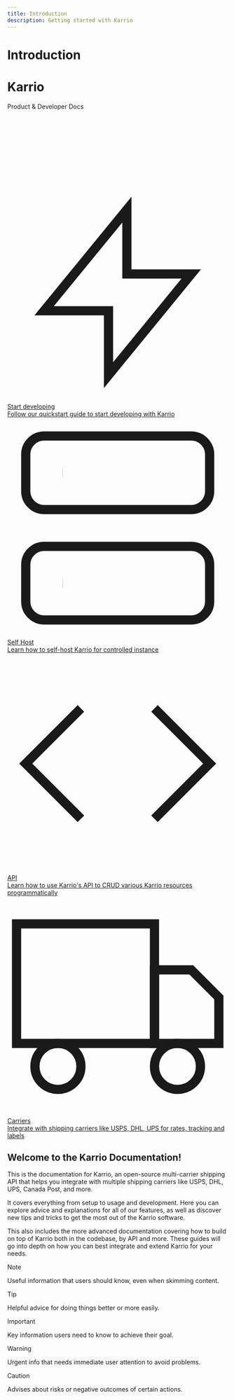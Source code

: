 ```yaml
---
title: Introduction
description: Getting started with Karrio
---
```


# Introduction

<div className="relative w-full h-96 bg-gradient-to-br from-[#5722cc] to-[#79e5dd] rounded-lg overflow-hidden mb-8 flex items-center justify-center">
  <div className="text-center z-10">
    <h1 className="text-4xl md:text-5xl font-bold text-white mb-2">Karrio</h1>
    <p className="text-xl md:text-2xl text-white font-medium">Product & Developer Docs</p>
  </div>
  <div className="absolute inset-0 opacity-20">
    <svg width="100%" height="100%" xmlns="http://www.w3.org/2000/svg">
      <defs>
        <pattern id="dots" x="0" y="0" width="20" height="20" patternUnits="userSpaceOnUse">
          <circle fill="white" cx="4" cy="4" r="1"></circle>
        </pattern>
      </defs>
      <rect width="100%" height="100%" fill="url(#dots)"></rect>
    </svg>
  </div>
</div>

<div className="mt-8 grid grid-cols-1 gap-6 md:grid-cols-2">
  <a href="/docs/developing" className="group no-underline">
    <div className="relative flex flex-col h-full rounded-lg border border-gray-200 bg-white p-4 shadow-sm transition-all duration-200 hover:border-gray-300 hover:shadow-md dark:border-neutral-800 dark:bg-neutral-900 dark:hover:border-neutral-700">
      <div className="flex items-center mb-4">
        <svg xmlns="http://www.w3.org/2000/svg" viewBox="0 0 24 24" fill="none" stroke="currentColor" strokeWidth="2" strokeLinecap="round" strokeLinejoin="round" className="h-4 w-4 flex-shrink-0 text-black dark:text-white">
          <path d="M13 10V3L4 14h7v7l9-11h-7z" />
        </svg>
        <span className="ml-3 text-base font-medium text-black dark:text-white">Start developing</span>
      </div>
      <span className="text-sm font-light text-gray-500 dark:text-gray-400">Follow our quickstart guide to start developing with Karrio</span>
    </div>
  </a>

  <a href="/docs/self-hosting" className="group no-underline">
    <div className="relative flex flex-col h-full rounded-lg border border-gray-200 bg-white p-4 shadow-sm transition-all duration-200 hover:border-gray-300 hover:shadow-md dark:border-neutral-800 dark:bg-neutral-900 dark:hover:border-neutral-700">
      <div className="flex items-center mb-4">
        <svg xmlns="http://www.w3.org/2000/svg" viewBox="0 0 24 24" fill="none" stroke="currentColor" strokeWidth="2" strokeLinecap="round" strokeLinejoin="round" className="h-4 w-4 flex-shrink-0 text-black dark:text-white">
          <rect x="2" y="2" width="20" height="8" rx="2" ry="2"></rect>
          <rect x="2" y="14" width="20" height="8" rx="2" ry="2"></rect>
          <line x1="6" y1="6" x2="6.01" y2="6"></line>
          <line x1="6" y1="18" x2="6.01" y2="18"></line>
        </svg>
        <span className="ml-3 text-base font-medium text-black dark:text-white">Self Host</span>
      </div>
      <span className="text-sm font-light text-gray-500 dark:text-gray-400">Learn how to self-host Karrio for controlled instance</span>
    </div>
  </a>

  <a href="/docs/api-reference" className="group no-underline">
    <div className="relative flex flex-col h-full rounded-lg border border-gray-200 bg-white p-4 shadow-sm transition-all duration-200 hover:border-gray-300 hover:shadow-md dark:border-neutral-800 dark:bg-neutral-900 dark:hover:border-neutral-700">
      <div className="flex items-center mb-4">
        <svg xmlns="http://www.w3.org/2000/svg" viewBox="0 0 24 24" fill="none" stroke="currentColor" strokeWidth="2" strokeLinecap="round" strokeLinejoin="round" className="h-4 w-4 flex-shrink-0 text-black dark:text-white">
          <polyline points="16 18 22 12 16 6"></polyline>
          <polyline points="8 6 2 12 8 18"></polyline>
        </svg>
        <span className="ml-3 text-base font-medium text-black dark:text-white">API</span>
      </div>
      <span className="text-sm font-light text-gray-500 dark:text-gray-400">Learn how to use Karrio's API to CRUD various Karrio resources programmatically</span>
    </div>
  </a>

  <a href="/docs/carriers" className="group no-underline">
    <div className="relative flex flex-col h-full rounded-lg border border-gray-200 bg-white p-4 shadow-sm transition-all duration-200 hover:border-gray-300 hover:shadow-md dark:border-neutral-800 dark:bg-neutral-900 dark:hover:border-neutral-700">
      <div className="flex items-center mb-4">
        <svg xmlns="http://www.w3.org/2000/svg" viewBox="0 0 24 24" fill="none" stroke="currentColor" strokeWidth="2" strokeLinecap="round" strokeLinejoin="round" className="h-5 w-5 flex-shrink-0 text-black dark:text-white">
          <rect x="1" y="3" width="15" height="13"></rect>
          <polygon points="16 8 20 8 23 11 23 16 16 16 16 8"></polygon>
          <circle cx="5.5" cy="18.5" r="2.5"></circle>
          <circle cx="18.5" cy="18.5" r="2.5"></circle>
        </svg>
        <span className="ml-3 text-base font-medium text-black dark:text-white">Carriers</span>
      </div>
      <span className="text-sm font-light text-gray-500 dark:text-gray-400">Integrate with shipping carriers like USPS, DHL, UPS for rates, tracking and labels</span>
    </div>
  </a>
</div>

## Welcome to the Karrio Documentation!

This is the documentation for Karrio, an open-source multi-carrier shipping API that helps you integrate with multiple shipping carriers like USPS, DHL, UPS, Canada Post, and more.

It covers everything from setup to usage and development. Here you can explore advice and explanations for all of our features, as well as discover new tips and tricks to get the most out of the Karrio software.

This also includes the more advanced documentation covering how to build on top of Karrio both in the codebase, by API and more. These guides will go into depth on how you can best integrate and extend Karrio for your needs.

> [!NOTE]
>
> Useful information that users should know, even when skimming content.

> [!TIP]
>
> Helpful advice for doing things better or more easily.

> [!IMPORTANT]
>
> Key information users need to know to achieve their goal.

> [!WARNING]
>
> Urgent info that needs immediate user attention to avoid problems.

> [!CAUTION]
>
> Advises about risks or negative outcomes of certain actions.